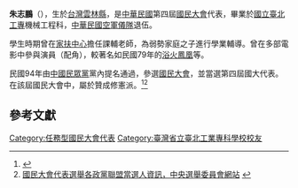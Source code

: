 
{{Infobox person
| 姓名     = 朱志鵬
| 后缀尊称 = [[中華民國|中華民國]]第四屆[[國民大會代表|國民大會代表]]
| 國籍     = {{ROC}}
| 出生日期 = {{birth_date_and_age|1970|12|25}}
| 出生地點 = {{TWN}}[[雲林縣|雲林縣]]
| 逝世日期 = {{Death date and age|2018|04|02|1970|12|25}}
| 逝世地點 = {{TWN}}[[臺北市|臺北市]]
| 語言     = 國語、台語、英語
| 教育程度 = [[國立臺北科技大學|國立臺北工專]]機械工程科畢業
| 籍贯     = [[廣東省|廣東省]]
}}

'''朱志鵬'''（{{bd|1970年|12月25日|2018年|4月2日|catIdx=Chu}}），生於[[台灣|台灣]][[雲林縣|雲林縣]]，是[[中華民國|中華民國]]第四屆[[國民大會|國民大會]]代表，畢業於[[國立臺北科技大學|國立臺北工專]]機械工程科，[[中華民國空軍|中華民國空軍]][[儀隊|儀隊]]退伍。

學生時期曾在[[家扶基金會|家扶中心]]擔任課輔老師，為弱勢家庭之子進行學業輔導。曾在多部電影中參與演員（配角），較著名如民國79年的[[浴火凤凰_(1990年电视剧)|浴火鳳凰]]等。

民國94年由[[中國民眾黨|中國民眾黨]]黨內提名通過，參選[[國民大會|國民大會]]，並當選第四屆國大代表。在該屆國民大會中，屬於贊成修憲派。<ref>{{Cite web |url=http://www.na.gov.tw/ch/repre/RepreView6e4d.html?lgno=00024&stage=4 |title=國大代表>朱志鵬，國民大會網站 |access-date=2015-10-04 |archive-url=https://web.archive.org/web/20160304223043/http://www.na.gov.tw/ch/repre/RepreView6e4d.html?lgno=00024&stage=4 |archive-date=2016-03-04 |dead-url=yes }}</ref><ref>[http://2005assembly.nat.gov.tw/zh-tw/party.htm 國民大會代表選舉各政黨聯盟當選人資訊，中央選舉委員會網站] {{webarchive|url=https://web.archive.org/web/20120229151034/http://2005assembly.nat.gov.tw/zh-tw/party.htm |date=2012-02-29 }}</ref>

==參考文獻==
{{reflist}}

{{任務型國民大會代表}}
{{Authority control}}
{{tw-bio-stub}}

[[Category:任務型國民大會代表|Category:任務型國民大會代表]]
[[Category:臺灣省立臺北工業專科學校校友|Category:臺灣省立臺北工業專科學校校友]]